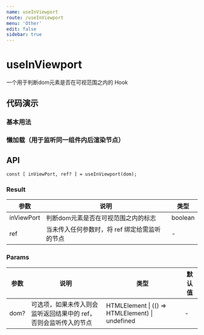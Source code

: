 ```yaml
---
name: useInViewport
route: /useInViewport
menu: 'Other'
edit: false
sidebar: true
---
```





# useInViewport

一个用于判断dom元素是否在可视范围之内的 Hook

## 代码演示

### 基本用法

<JackBox tsCode={Demo1Tsx} jsCode={Demo1Jsx} demoName='基本用法' description='使用 ref 监听节点尺寸变化'>
  <Demo1 />
</JackBox>

### 懒加载（用于监听同一组件内后渲染节点）

<JackBox tsCode={Demo2Tsx} jsCode={Demo2Jsx} demoName='懒加载（用于监听同一组件内后渲染节点）' description='传入 function 来监听 dom 节点'>
  <Demo2 />
</JackBox>

## API

```
const [ inViewPort, ref? ] = useInViewport(dom);
```

### Result

| 参数     | 说明                                     | 类型       |
|----------|------------------------------------------|------------|
| inViewPort  | 判断dom元素是否在可视范围之内的标志                          | boolean    |
| ref     | 当未传入任何参数时，将 ref 绑定给需监听的节点      | -        |

### Params

| 参数    | 说明                                         | 类型                   | 默认值 |
|---------|----------------------------------------------|------------------------|--------|
| dom? | 可选项，如果未传入则会监听返回结果中的 ref，否则会监听传入的节点  | HTMLElement \| (() => HTMLElement) \| undefined | -      |
